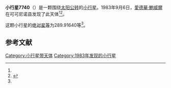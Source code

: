 {{Infobox planet
| bgcolour = #FFFFC0
| name = 7740 Petit
| symbol = 
| image = 
| caption = 
| discovery = yes
| discovery_ref = 
| discoverer = [[愛德華·鮑威爾|愛德華·鮑威爾]]
| discovery_site = [[可可尼诺县|可可尼诺县]] 
| discovered = 1983年9月6日
| designations = yes
| mp_name = 
| named_after = 
| alt_names = 1983 RR2/ 1976 SV4 / 1979 OT13 / 1987 SA26 / 1987 SS15 / 1994 RD1
| mp_category = [[主带小行星|主带小行星]]
| orbit_ref = <ref name="a">[http://ssd.jpl.nasa.gov/sbdb.cgi?sstr=7740 7740 Petit] {{Wayback|url=http://ssd.jpl.nasa.gov/sbdb.cgi?sstr=7740 |date=20210810200843 }}，小行星數據庫瀏覽器（JPL Small-Body Database Browser）－[[美国国家航空航天局|美国国家航空航天局]]喷气推进实验室</ref>
| epoch = 2456400.5 (2013年4月18日更新)
| aphelion = {{convert|2.6404845|AU|km|3|abbr=on|lk=out}}
| perihelion = {{convert|2.0985473|AU|km|3|abbr=on}}
| semimajor = {{convert|2.3695159|AU|km|3|abbr=on}}
| eccentricity = 0.1143561
| period = 1332.256525 [[日|日]]<br />3.65[[儒略年|儒略年]]
| avg_speed = 
| inclination = 7.21674
| asc_node = 9.80232
| mean_anomaly = 
| arg_peri = 289.91640
| satellites = 
| physical_characteristics = yes
| dimensions = 
| mass = 
| density = 
| surface_grav = 
| escape_velocity = 
| sidereal_day = 
| axial_tilt = 
| pole_ecliptic_lat = 
| pole_ecliptic_lon = 
| albedo = 
| temperatures= 
| temp_name1 = 
| mean_temp_1 = 
| max_temp_1 = 
| temp_name2 = 
| max_temp_2 = 
| spectral_type = 
| abs_magnitude = 289.91640
}}

'''小行星7740'''（{{lang-en|7740 Petit}}）是一颗围绕[[太阳|太阳]][[公转|公转]]的[[小行星|小行星]]。1983年9月6日，[[愛德華·鮑威爾|愛德華·鮑威爾]]在可可尼诺县发现了此天体<ref name="a" /><ref>{{cite news|title=小行星列表|url=http://cfa-www.harvard.edu/iau/lists/NumberedMPs.txt|accessdate=2013-07-08|newspaper=哈佛大学|archive-date=2008-05-17|archive-url=https://web.archive.org/web/20080517010638/http://cfa-www.harvard.edu/iau/lists/NumberedMPs.txt|dead-url=no}}</ref>。

这颗小行星的[[绝对星等|绝对星等]]为289.91640等<ref name="a" />。

==参考文献==
{{reflist}}
{{Minor Planet Number|[[小行星7739|小行星7739]]|[[小行星7741|小行星7741]]}}

{{小天体}}

[[Category:小行星带天体|Category:小行星带天体]]
[[Category:1983年发现的小行星|Category:1983年发现的小行星]]

{{asteroid-stub}}